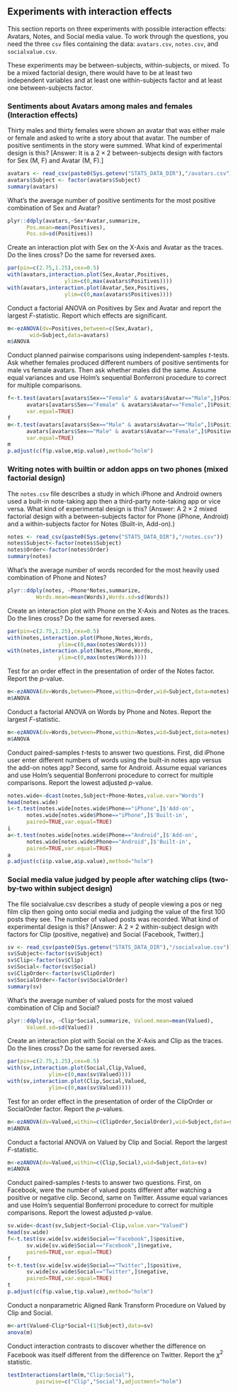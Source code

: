 
## Experiments with interaction effects

This section reports on three experiments with possible interaction effects: Avatars, Notes, and Social media value. To work through the questions, you need the three `csv` files containing the data: `avatars.csv`, `notes.csv`, and `socialvalue.csv`.

These experiments may be between-subjects, within-subjects, or mixed. To be a mixed factorial design, there would have to be at least two independent variables and at least one within-subjects factor and at least one between-subjects factor.

### Sentiments about Avatars among males and females (Interaction effects)

Thirty males and thirty females were shown an avatar that was either male or female and asked to write a story about that avatar. The number of positive sentiments in the story were summed. What kind of experimental design is this? [Answer: It is a $2\times 2$ between-subjects design with factors for Sex (M, F) and Avatar (M, F).]

```r
avatars <- read_csv(paste0(Sys.getenv("STATS_DATA_DIR"),"/avatars.csv"))
avatars$Subject <- factor(avatars$Subject)
summary(avatars)
```

What's the average number of positive sentiments for the most positive combination of Sex and Avatar?

```r
plyr::ddply(avatars,~Sex*Avatar,summarize,
      Pos.mean=mean(Positives),
      Pos.sd=sd(Positives))
```

Create an interaction plot with Sex on the X-Axis and Avatar as the traces. Do the lines cross? Do the same for reversed axes.

```r
par(pin=c(2.75,1.25),cex=0.5)
with(avatars,interaction.plot(Sex,Avatar,Positives,
			      ylim=c(0,max(avatars$Positives))))
with(avatars,interaction.plot(Avatar,Sex,Positives,
			      ylim=c(0,max(avatars$Positives))))
```

Conduct a factorial ANOVA on Positives by Sex and Avatar and report the largest $F$-statistic. Report which effects are significant.

```r
m<-ezANOVA(dv=Positives,between=c(Sex,Avatar),
	   wid=Subject,data=avatars)
m$ANOVA
```

Conduct planned pairwise comparisons using independent-samples $t$-tests. Ask whether females produced different numbers of positive sentiments for male vs female avatars. Then ask whether males did the same. Assume equal variances and use Holm's sequential Bonferroni procedure to correct for multiple comparisons.

```r
f<-t.test(avatars[avatars$Sex=="Female" & avatars$Avatar=="Male",]$Positives,
	  avatars[avatars$Sex=="Female" & avatars$Avatar=="Female",]$Positives,
	  var.equal=TRUE)
f
m<-t.test(avatars[avatars$Sex=="Male" & avatars$Avatar=="Male",]$Positives,
	  avatars[avatars$Sex=="Male" & avatars$Avatar=="Female",]$Positives,
	  var.equal=TRUE)
m
p.adjust(c(f$p.value,m$p.value),method="holm")
```

### Writing notes with builtin or addon apps on two phones (mixed factorial design)

The `notes.csv` file describes a study in which iPhone and Android owners used a built-in note-taking app then a third-party note-taking app or vice versa. What kind of experimental design is this? (Answer: A $2 \times 2$ mixed factorial design with a between-subjects factor for Phone (iPhone, Android) and a within-subjects factor for Notes (Built-in, Add-on).)

```r
notes <- read_csv(paste0(Sys.getenv("STATS_DATA_DIR"),"/notes.csv"))
notes$Subject<-factor(notes$Subject)
notes$Order<-factor(notes$Order)
summary(notes)
```

What's the average number of words recorded for the most heavily used combination of Phone and Notes?

```r
plyr::ddply(notes, ~Phone*Notes,summarize,
	     Words.mean=mean(Words),Words.sd=sd(Words))
```

Create an interaction plot with Phone on the X-Axis and Notes as the traces. Do the lines cross? Do the same for reversed axes.

```r
par(pin=c(2.75,1.25),cex=0.5)
with(notes,interaction.plot(Phone,Notes,Words,
			    ylim=c(0,max(notes$Words))))
with(notes,interaction.plot(Notes,Phone,Words,
			    ylim=c(0,max(notes$Words))))
```

Test for an order effect in the presentation of order of the Notes factor. Report the $p$-value.

```r
m<-ezANOVA(dv=Words,between=Phone,within=Order,wid=Subject,data=notes)
m$ANOVA
```

Conduct a factorial ANOVA on Words by Phone and Notes. Report the largest $F$-statistic.

```r
m<-ezANOVA(dv=Words,between=Phone,within=Notes,wid=Subject,data=notes)
m$ANOVA
```

Conduct paired-samples $t$-tests to answer two questions. First, did iPhone user enter different numbers of words using the built-in notes app versus the add-on notes app? Second, same for Android. Assume equal variances and use Holm's sequential Bonferroni procedure to correct for multiple comparisons. Report the lowest adjusted $p$-value.

```r
notes.wide<-dcast(notes,Subject+Phone~Notes,value.var="Words")
head(notes.wide)
i<-t.test(notes.wide[notes.wide$Phone=="iPhone",]$'Add-on',
	  notes.wide[notes.wide$Phone=="iPhone",]$'Built-in',
	  paired=TRUE,var.equal=TRUE)
i
a<-t.test(notes.wide[notes.wide$Phone=="Android",]$'Add-on',
	  notes.wide[notes.wide$Phone=="Android",]$'Built-in',
	  paired=TRUE,var.equal=TRUE)
a
p.adjust(c(i$p.value,a$p.value),method="holm")
```

### Social media value judged by people after watching clips (two-by-two within subject design)

The file socialvalue.csv describes a study of people viewing a pos or neg film clip then going onto social media and judging the value of the first 100 posts they see. The number of valued posts was recorded. What kind of experimental design is this? [Answer: A $2\times 2$ within-subject design with factors for Clip (positive, negative) and Social (Facebook, Twitter).]

```r
sv <- read_csv(paste0(Sys.getenv("STATS_DATA_DIR"),"/socialvalue.csv"))
sv$Subject<-factor(sv$Subject)
sv$Clip<-factor(sv$Clip)
sv$Social<-factor(sv$Social)
sv$ClipOrder<-factor(sv$ClipOrder)
sv$SocialOrder<-factor(sv$SocialOrder)
summary(sv)
```

What's the average number of valued posts for the most valued combination of Clip and Social?

```r
plyr::ddply(sv, ~Clip*Social,summarize, Valued.mean=mean(Valued),
      Valued.sd=sd(Valued))
```

Create an interaction plot with Social on the $X$-Axis and Clip as the traces. Do the lines cross? Do the same for reversed axes.

```r
par(pin=c(2.75,1.25),cex=0.5)
with(sv,interaction.plot(Social,Clip,Valued,
			 ylim=c(0,max(sv$Valued))))
with(sv,interaction.plot(Clip,Social,Valued,
			 ylim=c(0,max(sv$Valued))))
```

Test for an order effect in the presentation of order of the ClipOrder or SocialOrder factor. Report the $p$-values.

```r
m<-ezANOVA(dv=Valued,within=c(ClipOrder,SocialOrder),wid=Subject,data=sv)
m$ANOVA
```

Conduct a factorial ANOVA on Valued by Clip and Social. Report the largest $F$-statistic.

```r
m<-ezANOVA(dv=Valued,within=c(Clip,Social),wid=Subject,data=sv)
m$ANOVA
```

Conduct paired-samples $t$-tests to answer two questions. First, on Facebook, were the number of valued posts different after watching a positive or negative clip. Second, same on Twitter.
Assume equal variances and use Holm's sequential Bonferroni procedure to correct for multiple comparisons. Report the lowest adjusted $p$-value.

```r
sv.wide<-dcast(sv,Subject+Social~Clip,value.var="Valued")
head(sv.wide)
f<-t.test(sv.wide[sv.wide$Social=="Facebook",]$positive,
	  sv.wide[sv.wide$Social=="Facebook",]$negative,
	  paired=TRUE,var.equal=TRUE)
f
t<-t.test(sv.wide[sv.wide$Social=="Twitter",]$positive,
	  sv.wide[sv.wide$Social=="Twitter",]$negative,
	  paired=TRUE,var.equal=TRUE)
t
p.adjust(c(f$p.value,t$p.value),method="holm")
```

Conduct a nonparametric Aligned Rank Transform Procedure on Valued by Clip and Social.

```r
m<-art(Valued~Clip*Social+(1|Subject),data=sv)
anova(m)
```

Conduct interaction contrasts to discover whether the difference on Facebook was itself different from the difference on Twitter. Report the $\chi^2$ statistic.

```r
testInteractions(artlm(m,"Clip:Social"),
		 pairwise=c("Clip","Social"),adjustment="holm")
```

